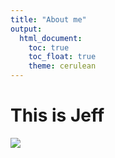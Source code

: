 ```yaml
---
title: "About me"
output: 
  html_document:
    toc: true
    toc_float: true
    theme: cerulean
---
```


# This is Jeff

![](https://media.giphy.com/media/drXGoW1iudhKw/giphy.gif)
